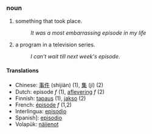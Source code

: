 === noun ===
#something that took place.
#:''It was a most embarrassing episode in my life''
#a program in a television series.
#:''I can't wait till next week's episode''.

==== Translations ====
*Chinese: [[事件]] (shìjiàn) (1), [[集]] (jí) (2)
*Dutch: episode ''f'' (1), [[aflevering]] ''f'' (2)
*Finnish: [[tapaus]] (1), [[jakso]] (2)
*French: [[épisode]] ''f'' (1,2)
*Interlingua: [[episodio]]
*Spanish]: [[episodio]]
*Volapük: [[näijenot]]